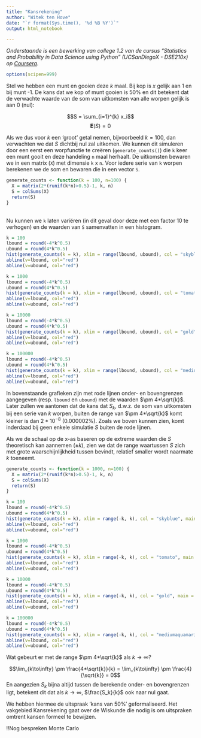 ```yaml
---
title: "Kansrekening"
author: "Witek ten Hove"
date: "`r format(Sys.time(), '%d %B %Y')`"
output: html_notebook

---
```


<em>Onderstaande is een bewerking van college 1.2 van de cursus "Statistics and Probability in Data Science using Python" (UCSanDiegoX -  DSE210x) op [Coursera](https://www.coursera.org/).</em>
```r
options(scipen=999)
```

Stel we hebben een munt en gooien deze $k$ maal. Bij kop is $x$ gelijk aan 1 en bij munt -1. De kans dat we kop of munt gooien is 50% en dit betekent dat de verwachte waarde van de som van uitkomsten van alle worpen gelijk is aan 0 (nul):

$$S = \sum_{i=1}^{k} x_i$$
$$\mathbf{E}(S) = 0$$

Als we dus voor $k$ een 'groot' getal nemen, bijvoorbeeld $k = 100$, dan verwachten we dat $S$ dichtbij nul zal uitkomen. We kunnen dit simuleren door een eerst een worpfunctie te creëren (`generate_counts()`) die `k` keer een munt gooit en deze handeling `n` maal herhaalt. De uitkomsten bewaren we in een matrix (`X`) met dimensie `k` x `n`. Voor iedere serie van `k` worpen berekenen we de som en bewaren die in een vector `S`.

```r
generate_counts <- function(k = 100, n=100) {
  X = matrix(2*(runif(k*n)>0.5)-1, k, n)
  S = colSums(X)
  return(S)
}
```

<br>
Nu kunnen we `k` laten variëren (in dit geval door deze met een factor 10 te verhogen) en de waarden van `S` samenvatten in een histogram.

```r
k = 100
lbound = round(-4*k^0.5)
ubound = round(4*k^0.5)
hist(generate_counts(k = k), xlim = range(lbound, ubound), col = "skyblue", main = paste("Histogram of k = " , k, " flips, boundaries = ", ubound))
abline(v=lbound, col="red")
abline(v=ubound, col="red")

k = 1000
lbound = round(-4*k^0.5)
ubound = round(4*k^0.5)
hist(generate_counts(k = k), xlim = range(lbound, ubound), col = "tomato", main = paste("Histogram of k = " , k, " flips, boundaries = ", ubound))
abline(v=lbound, col="red")
abline(v=ubound, col="red")

k = 10000
lbound = round(-4*k^0.5)
ubound = round(4*k^0.5)
hist(generate_counts(k = k), xlim = range(lbound, ubound), col = "gold", main = paste("Histogram of k = " , k, " flips, boundaries = ", ubound))
abline(v=lbound, col="red")
abline(v=ubound, col="red")

k = 100000
lbound = round(-4*k^0.5)
ubound = round(4*k^0.5)
hist(generate_counts(k = k), xlim = range(lbound, ubound), col = "mediumaquamarine", main = paste("Histogram of k = " , k, " flips, boundaries = ", ubound))
abline(v=lbound, col="red")
abline(v=ubound, col="red")
```

In bovenstaande grafieken zijn met rode lijnen onder- en bovengrenzen aangegeven (resp. `lbound` en `ubound`) met de waarden $\pm 4*\sqrt{k}$. Later zullen we aantonen dat de kans dat $S_k$, d.w.z. de som van uitkomsten bij een serie van $k$ worpen, buiten de range van $\pm 4*\sqrt{k}$ komt kleiner is dan $2*10^{-8}$ (0.000002%). Zoals we boven kunnen zien, komt inderdaad bij geen enkele simulatie $S$ buiten de rode lijnen.

Als we de schaal op de x-as baseren op de extreme waarden die $S$ theoretisch kan aannemen ($\pm k$), zien we dat de range waartussen $S$ zich met grote waarschijnlijkheid tussen bevindt, relatief smaller wordt naarmate $k$ toeneemt.

```r
generate_counts <- function(k = 1000, n=100) {
  X = matrix(2*(runif(k*n)>0.5)-1, k, n)
  S = colSums(X)
  return(S)
}

k = 100
lbound = round(-4*k^0.5)
ubound = round(4*k^0.5)
hist(generate_counts(k = k), xlim = range(-k, k), col = "skyblue", main = paste("Histogram of k = " , k, " flips, boundaries = ", ubound))
abline(v=lbound, col="red")
abline(v=ubound, col="red")

k = 1000
lbound = round(-4*k^0.5)
ubound = round(4*k^0.5)
hist(generate_counts(k = k), xlim = range(-k, k), col = "tomato", main = paste("Histogram of k = " , k, " flips, boundaries = ", ubound))
abline(v=lbound, col="red")
abline(v=ubound, col="red")

k = 10000
lbound = round(-4*k^0.5)
ubound = round(4*k^0.5)
hist(generate_counts(k = k), xlim = range(-k, k), col = "gold", main = paste("Histogram of k = " , k, " flips, boundaries = ", ubound))
abline(v=lbound, col="red")
abline(v=ubound, col="red")

k = 100000
lbound = round(-4*k^0.5)
ubound = round(4*k^0.5)
hist(generate_counts(k = k), xlim = range(-k, k), col = "mediumaquamarine", main = paste("Histogram of k = " , k, " flips, boundaries = ", ubound))
abline(v=lbound, col="red")
abline(v=ubound, col="red")
```

Wat gebeurt er met de range $\pm 4*\sqrt{k}$ als $k\to\infty$?

$$\lim_{k\to\infty} \pm \frac{4*\sqrt{k}}{k} = \lim_{k\to\infty} \pm \frac{4}{\sqrt{k}} = 0$$
En aangezien $S_k$ bijna altijd tussen de berekende onder- en bovengrenzen ligt, betekent dit dat als $k\to\infty$, $\frac{S_k}{k}$ ook naar nul gaat.

We hebben hiermee de uitspraak 'kans van 50%' geformaliseerd. Het vakgebied Kansrekening gaat over de Wiskunde die nodig is om uitspraken omtrent kansen formeel te bewijzen.

!!Nog bespreken Monte Carlo

